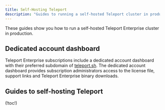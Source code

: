```yaml
---
title: Self-Hosting Teleport
description: "Guides to running a self-hosted Teleport cluster in production."
---
```


These guides show you how to run a self-hosted Teleport Enterprise cluster in
production.

## Dedicated account dashboard

Teleport Enterprise subscriptions include a dedicated account dashboard with their preferred
subdomain of [teleport.sh](https://teleport.sh). The dedicated account dashboard provides
subscription administrators access to the license file, support links and Teleport Enterprise binary downloads.

## Guides to self-hosting Teleport 

(!toc!)
